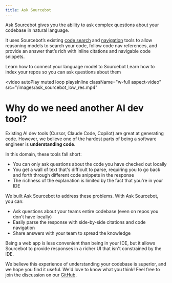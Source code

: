 ```yaml
---
title: Ask Sourcebot
---
```


Ask Sourcebot gives you the ability to ask complex questions about your codebase in natural language. 

It uses Sourcebot’s existing [code search](/docs/features/search/overview) and [navigation](/docs/features/code-navigation) tools to allow reasoning models to search your code, 
follow code nav references, and provide an answer that’s rich with inline citations and navigable code snippets.

<CardGroup>
<Card title="Configure language models" icon="robot" href="/docs/configuration/language-model-providers" horizontal="true">
    Learn how to connect your language model to Sourcebot
</Card>
<Card title="Index repos" icon="book" href="/docs/connections/overview" horizontal="true">
    Learn how to index your repos so you can ask questions about them
</Card>
</CardGroup>

<video
  autoPlay
  muted
  loop
  playsInline
  className="w-full aspect-video"
  src="/images/ask_sourcebot_low_res.mp4"
></video>

# Why do we need another AI dev tool?

Existing AI dev tools (Cursor, Claude Code, Copilot) are great at generating code. However, we believe one of the hardest parts of being
a software engineer is **understanding code**. 

In this domain, these tools fall short:
- You can only ask questions about the code you have checked out locally
- You get a wall of text that's difficult to parse, requiring you to go back and forth through different code snippets in the response
- The richness of the explanation is limited by the fact that you're in your IDE

We built Ask Sourcebot to address these problems. With Ask Sourcebot, you can:
- Ask questions about your teams entire codebase (even on repos you don't have locally) 
- Easily parse the response with side-by-side citations and code navigation
- Share answers with your team to spread the knowledge

Being a web app is less convenient than being in your IDE, but it allows Sourcebot to provide responses in a richer UI that isn't constrained by the IDE.

We believe this experience of understanding your codebase is superior, and we hope you find it useful. We'd love to know what you think! Feel free to join the discussion on our
[GitHub](https://github.com/sourcebot-dev/sourcebot/discussions).